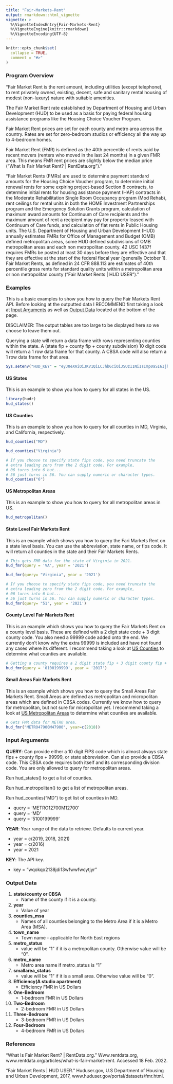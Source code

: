 ```yaml
---
title: "Fair-Markets-Rent"
output: rmarkdown::html_vignette
vignette: >
  %\VignetteIndexEntry{Fair-Markets-Rent}
  %\VignetteEngine{knitr::rmarkdown}
  %\VignetteEncoding{UTF-8}
---
```


```r
knitr::opts_chunk$set(
  collapse = TRUE,
  comment = "#>"
)
```

### Program Overview

"Fair Market Rent is the rent amount, including utilities (except telephone),
to rent privately owned, existing, decent, safe and sanitary rental housing of 
modest (non-luxury) nature with suitable amenities.

The Fair Market Rent rate established by Department of Housing and Urban 
Development (HUD) to be used as a basis for paying federal housing assistance
programs like the Housing Choice Voucher Program.

Fair Market Rent prices are set for each county and metro area across the
country. Rates are set for zero-bedroom studios or efficiency all the way
up to 4-bedroom homes.

Fair Market Rent (FMR) is defined as the 40th percentile of rents paid by 
recent movers (renters who moved in the last 24 months) in a given FMR area. 
This means FMR rent prices are slightly below the median price 
("What Is Fair Market Rent? | RentData.org")."


"Fair Market Rents (FMRs) are used to determine payment standard amounts for the
Housing Choice Voucher program, to determine initial renewal rents for some
expiring project-based Section 8 contracts, to determine initial rents for
housing assistance payment (HAP) contracts in the Moderate Rehabilitation Single
Room Occupancy program (Mod Rehab), rent ceilings for rental units in both the
HOME Investment Partnerships program and the Emergency Solution Grants program,
calculation of maximum award amounts for Continuum of Care recipients and the
maximum amount of rent a recipient may pay for property leased with Continuum of
Care funds, and calculation of flat rents in Public Housing units. The U.S.
Department of Housing and Urban Development (HUD) annually estimates FMRs for
Office of Management and Budget (OMB) defined metropolitan areas, some HUD
defined subdivisions of OMB metropolitan areas and each non metropolitan county.
42 USC 1437f requires FMRs be posted at least 30 days before they are effective
and that they are effective at the start of the federal fiscal year (generally
October 1). Fair Market Rents, as defined in 24 CFR 888.113 are estimates of
40th percentile gross rents for standard quality units within a metropolitan
area or non metropolitan county ("Fair Market Rents | HUD USER")."

### Examples

This is a basic examples to show you how to query the Fair Markets Rent API. Before
looking at the outputted data I RECOMMEND first taking a look at [Input Arguments][]
as well as [Output Data][] located at the bottom of the page.

DISCLAIMER: The output tables are too large to be displayed here so we choose to
leave them out.

Querying a state will return a data frame with rows representing counties 
within the state. A (state fip + county fip + county subdivision) 10 digit code
will return a 1 row data frame for that county. A CBSA code will also return a 1 
row data frame for that area. 

```r
Sys.setenv("HUD_KEY" = "eyJ0eXAiOiJKV1QiLCJhbGciOiJSUzI1NiIsImp0aSI6IjhmOTJkOWUxYTE4MTdjNzliMTJhZDljMGI1OWVkMTYwYWY1MTAxOGZhZjRhZGM0NTc1MjZkZjE0YmQ4ODY4MTA5ZGQ3YjhiODgxYmE0OTMzIn0.eyJhdWQiOiI2IiwianRpIjoiOGY5MmQ5ZTFhMTgxN2M3OWIxMmFkOWMwYjU5ZWQxNjBhZjUxMDE4ZmFmNGFkYzQ1NzUyNmRmMTRiZDg4NjgxMDlkZDdiOGI4ODFiYTQ5MzMiLCJpYXQiOjE2NDUwNzA0MjksIm5iZiI6MTY0NTA3MDQyOSwiZXhwIjoxOTYwNjAzMjI5LCJzdWIiOiIyOTA3NCIsInNjb3BlcyI6W119.Kc6EJW68m7tjs6Oa0ecOWqAbp0qa1tp9uCb25JhmAhBu-g9JM44bFOKixiCSRUauZb63vAf6t9o-rEHFn-Lsew")
```

#### US States
This is an example to show you how to query for all states in the US.
```r
library(hudr)
hud_states()
```

#### US Counties 
This is an example to show you how to query for all counties in MD,
Virginia, and California, respectively.
```r
hud_counties("MD")

hud_counties("Virginia")

# If you choose to specify state fips code, you need truncate the 
# extra leading zero from the 2 digit code. For example,
# 06 turns into 6 but...
# 56 just turns in 56. You can supply numeric or character types.
hud_counties("6")
```

#### US Metropolitan Areas
This is an example to show you how to query for all metropolitan areas in US.
```r
hud_metropolitan()
```

#### State Level Fair Markets Rent
This is an example which shows you how to query the Fari Markets Rent on
a state level basis. You can use the abbreviation, state name, or fips code. It
will return all counties in the state and their Fair Markets Rents.
```r
# This gets FMR data for the state of Virginia in 2021.
hud_fmr(query = 'VA', year = '2021')

hud_fmr(query= "Virginia", year = '2021')

# If you choose to specify state fips code, you need truncate the 
# extra leading zero from the 2 digit code. For example,
# 06 turns into 6 but...
# 56 just turns in 56. You can supply numeric or character types.
hud_fmr(query= "51", year = '2021')
```

#### County Level Fair Markets Rent
This is an example which shows you how to query the Fair Markets Rent on a
county level basis. These are defined with a 2 digit state code + 3 digit county code.
You also need a 99999 code added onto the end. We currently don't know why the 
extra 99999 is included and have not found any cases where its different. I recommend
taking a look at [US Counties][] to determine what counties are available.
```r
# Getting a county requires a 2 digit state fip + 3 digit county fip + 99999
hud_fmr(query = '0100199999', year = '2017')
```

#### Small Areas Fair Markets Rent
This is an example which shows you how to query the Small Areas Fair Markets Rent.
Small Areas are defined as metropolitan and micropolitan areas which are defined in
CBSA codes. Currently we know how to query for metropolitan, but not sure for 
micropolitan yet. I recommend
taking a look at [US Metropolitan Areas][] to determine what counties are available.
```r
# Gets FMR data for METRO area.
hud_fmr("METRO47900M47900", year=c(2018))
```

### Input Arguments

**QUERY**: Can provide either a 10 digit FIPS code which is almost always
  state fips + county fips + 99999, or state abbreviation. 
  Can also provide a CBSA code. This CBSA code requires both itself and its
  corresponding division code. You are only allowed to query for metropolitan areas.
  
  Run hud_states() to get a list of counties.
  
  Run hud_metropolitan() to get a list of metropolitan areas.
  
  Run hud_counties("MD") to get list of counties in MD.
  
  * query = 'METRO12700M12700'
  * query = 'MD'
  * query = '5100199999'

**YEAR**: Year range of the data to retrieve. Defaults to current year. 

  * year = c(2019, 2018, 2021)
  * year = c(2016)
  * year = 2021

**KEY**: The API key.

  * key = "wqokqo2138jdi13wfwwfwcytjyr"
  
### Output Data 

1) **state/county or CBSA**
    * Name of the county if it is a county.


2) **year** 
    * Value of year


3) **counties_msa**
    * Names of all counties belonging to the Metro Area if it is a Metro Area
    (MSA).


4) **town_name**
    * Town name - applicable for North East regions


5) **metro_status**
    * value will be "1" if it is a metropolitan county. Otherwise value will be
    "0".


6) **metro_name** 
    * Metro area name if metro_status is "1"


7) **smallarea_status** 
    * value will be "1" if it is a small area. Otherwise value will be "0".


8) **Efficiency(A studio apartment)** 
    * Efficiency FMR in US Dollars


9) **One-Bedroom** 
    * 1-bedroom FMR in US Dollars


10) **Two-Bedroom** 
    * 2-bedroom FMR in US Dollars


11) **Three-Bedroom** 
    * 3-bedroom FMR in US Dollars


12) **Four-Bedroom** 
    * 4-bedroom FMR in US Dollars
    

### References

"What Is Fair Market Rent? | RentData.org." Www.rentdata.org,
www.rentdata.org/articles/what-is-fair-market-rent. Accessed 18 Feb. 2022.

"Fair Market Rents | HUD USER." Huduser.gov, U.S Department of Housing and Urban
Development, 2017, www.huduser.gov/portal/datasets/fmr.html.

